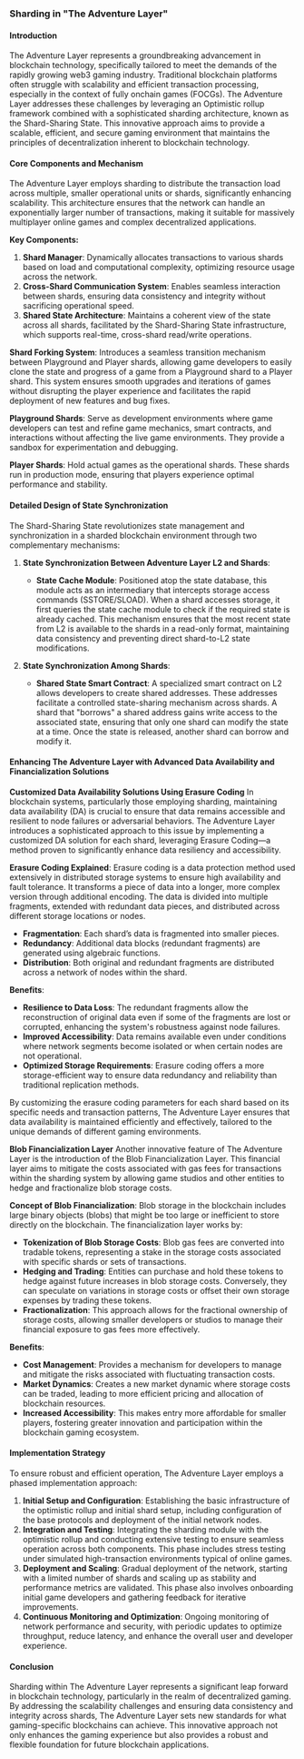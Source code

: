 ### Sharding in "The Adventure Layer"

#### Introduction

The Adventure Layer represents a groundbreaking advancement in blockchain technology, specifically tailored to meet the demands of the rapidly growing web3 gaming industry. Traditional blockchain platforms often struggle with scalability and efficient transaction processing, especially in the context of fully onchain games (FOCGs). The Adventure Layer addresses these challenges by leveraging an Optimistic rollup framework combined with a sophisticated sharding architecture, known as the Shard-Sharing State. This innovative approach aims to provide a scalable, efficient, and secure gaming environment that maintains the principles of decentralization inherent to blockchain technology.

#### Core Components and Mechanism

The Adventure Layer employs sharding to distribute the transaction load across multiple, smaller operational units or shards, significantly enhancing scalability. This architecture ensures that the network can handle an exponentially larger number of transactions, making it suitable for massively multiplayer online games and complex decentralized applications.

**Key Components:**

1. **Shard Manager**: Dynamically allocates transactions to various shards based on load and computational complexity, optimizing resource usage across the network.
2. **Cross-Shard Communication System**: Enables seamless interaction between shards, ensuring data consistency and integrity without sacrificing operational speed.
3. **Shared State Architecture**: Maintains a coherent view of the state across all shards, facilitated by the Shard-Sharing State infrastructure, which supports real-time, cross-shard read/write operations.

**Shard Forking System**: Introduces a seamless transition mechanism between Playground and Player shards, allowing game developers to easily clone the state and progress of a game from a Playground shard to a Player shard. This system ensures smooth upgrades and iterations of games without disrupting the player experience and facilitates the rapid deployment of new features and bug fixes.

**Playground Shards**: Serve as development environments where game developers can test and refine game mechanics, smart contracts, and interactions without affecting the live game environments. They provide a sandbox for experimentation and debugging.

**Player Shards**: Hold actual games as the operational shards. These shards run in production mode, ensuring that players experience optimal performance and stability.

#### Detailed Design of State Synchronization

The Shard-Sharing State revolutionizes state management and synchronization in a sharded blockchain environment through two complementary mechanisms:

1. **State Synchronization Between Adventure Layer L2 and Shards**:
    
    - **State Cache Module**: Positioned atop the state database, this module acts as an intermediary that intercepts storage access commands (SSTORE/SLOAD). When a shard accesses storage, it first queries the state cache module to check if the required state is already cached. This mechanism ensures that the most recent state from L2 is available to the shards in a read-only format, maintaining data consistency and preventing direct shard-to-L2 state modifications.
2. **State Synchronization Among Shards**:
    
    - **Shared State Smart Contract**: A specialized smart contract on L2 allows developers to create shared addresses. These addresses facilitate a controlled state-sharing mechanism across shards. A shard that "borrows" a shared address gains write access to the associated state, ensuring that only one shard can modify the state at a time. Once the state is released, another shard can borrow and modify it.

#### Enhancing The Adventure Layer with Advanced Data Availability and Financialization Solutions

**Customized Data Availability Solutions Using Erasure Coding** In blockchain systems, particularly those employing sharding, maintaining data availability (DA) is crucial to ensure that data remains accessible and resilient to node failures or adversarial behaviors. The Adventure Layer introduces a sophisticated approach to this issue by implementing a customized DA solution for each shard, leveraging Erasure Coding—a method proven to significantly enhance data resiliency and accessibility.

**Erasure Coding Explained**: Erasure coding is a data protection method used extensively in distributed storage systems to ensure high availability and fault tolerance. It transforms a piece of data into a longer, more complex version through additional encoding. The data is divided into multiple fragments, extended with redundant data pieces, and distributed across different storage locations or nodes.

- **Fragmentation**: Each shard’s data is fragmented into smaller pieces.
- **Redundancy**: Additional data blocks (redundant fragments) are generated using algebraic functions.
- **Distribution**: Both original and redundant fragments are distributed across a network of nodes within the shard.

**Benefits**:

- **Resilience to Data Loss**: The redundant fragments allow the reconstruction of original data even if some of the fragments are lost or corrupted, enhancing the system's robustness against node failures.
- **Improved Accessibility**: Data remains available even under conditions where network segments become isolated or when certain nodes are not operational.
- **Optimized Storage Requirements**: Erasure coding offers a more storage-efficient way to ensure data redundancy and reliability than traditional replication methods.

By customizing the erasure coding parameters for each shard based on its specific needs and transaction patterns, The Adventure Layer ensures that data availability is maintained efficiently and effectively, tailored to the unique demands of different gaming environments.

**Blob Financialization Layer** Another innovative feature of The Adventure Layer is the introduction of the Blob Financialization Layer. This financial layer aims to mitigate the costs associated with gas fees for transactions within the sharding system by allowing game studios and other entities to hedge and fractionalize blob storage costs.

**Concept of Blob Financialization**: Blob storage in the blockchain includes large binary objects (blobs) that might be too large or inefficient to store directly on the blockchain. The financialization layer works by:

- **Tokenization of Blob Storage Costs**: Blob gas fees are converted into tradable tokens, representing a stake in the storage costs associated with specific shards or sets of transactions.
- **Hedging and Trading**: Entities can purchase and hold these tokens to hedge against future increases in blob storage costs. Conversely, they can speculate on variations in storage costs or offset their own storage expenses by trading these tokens.
- **Fractionalization**: This approach allows for the fractional ownership of storage costs, allowing smaller developers or studios to manage their financial exposure to gas fees more effectively.

**Benefits**:

- **Cost Management**: Provides a mechanism for developers to manage and mitigate the risks associated with fluctuating transaction costs.
- **Market Dynamics**: Creates a new market dynamic where storage costs can be traded, leading to more efficient pricing and allocation of blockchain resources.
- **Increased Accessibility**: This makes entry more affordable for smaller players, fostering greater innovation and participation within the blockchain gaming ecosystem.

#### Implementation Strategy

To ensure robust and efficient operation, The Adventure Layer employs a phased implementation approach:

1. **Initial Setup and Configuration**: Establishing the basic infrastructure of the optimistic rollup and initial shard setup, including configuration of the base protocols and deployment of the initial network nodes.
2. **Integration and Testing**: Integrating the sharding module with the optimistic rollup and conducting extensive testing to ensure seamless operation across both components. This phase includes stress testing under simulated high-transaction environments typical of online games.
3. **Deployment and Scaling**: Gradual deployment of the network, starting with a limited number of shards and scaling up as stability and performance metrics are validated. This phase also involves onboarding initial game developers and gathering feedback for iterative improvements.
4. **Continuous Monitoring and Optimization**: Ongoing monitoring of network performance and security, with periodic updates to optimize throughput, reduce latency, and enhance the overall user and developer experience.

#### Conclusion

Sharding within The Adventure Layer represents a significant leap forward in blockchain technology, particularly in the realm of decentralized gaming. By addressing the scalability challenges and ensuring data consistency and integrity across shards, The Adventure Layer sets new standards for what gaming-specific blockchains can achieve. This innovative approach not only enhances the gaming experience but also provides a robust and flexible foundation for future blockchain applications.